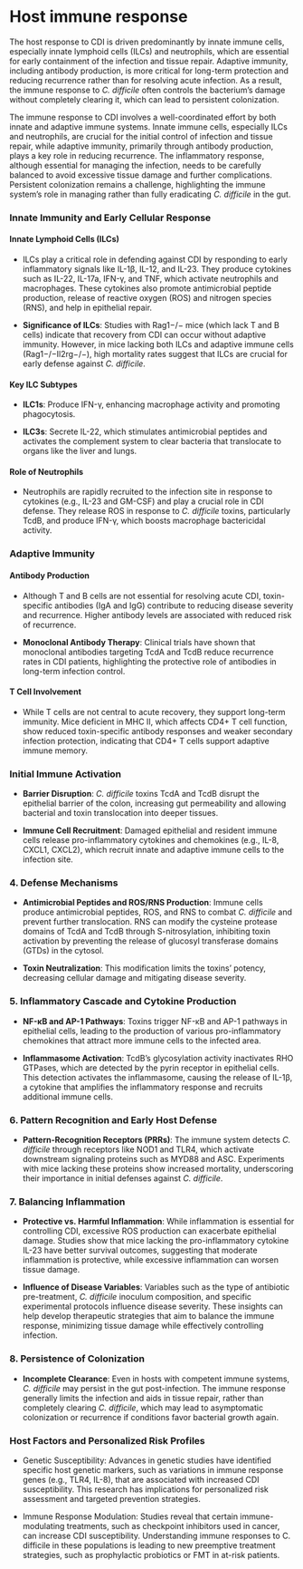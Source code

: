 # Host immune response

The host response to CDI is driven predominantly by innate immune cells,
especially innate lymphoid cells (ILCs) and neutrophils, which are
essential for early containment of the infection and tissue repair.
Adaptive immunity, including antibody production, is more critical for
long-term protection and reducing recurrence rather than for resolving
acute infection. As a result, the immune response to *C. difficile*
often controls the bacterium's damage without completely clearing it,
which can lead to persistent colonization.

The immune response to CDI involves a well-coordinated effort by both
innate and adaptive immune systems. Innate immune cells, especially ILCs
and neutrophils, are crucial for the initial control of infection and
tissue repair, while adaptive immunity, primarily through antibody
production, plays a key role in reducing recurrence. The inflammatory
response, although essential for managing the infection, needs to be
carefully balanced to avoid excessive tissue damage and further
complications. Persistent colonization remains a challenge, highlighting
the immune system's role in managing rather than fully eradicating *C.
difficile* in the gut.

### Innate Immunity and Early Cellular Response

#### Innate Lymphoid Cells (ILCs)

-   ILCs play a critical role in defending against CDI by responding to
    early inflammatory signals like IL-1β, IL-12, and IL-23. They
    produce cytokines such as IL-22, IL-17a, IFN-γ, and TNF, which
    activate neutrophils and macrophages. These cytokines also promote
    antimicrobial peptide production, release of reactive oxygen (ROS)
    and nitrogen species (RNS), and help in epithelial repair.

-   **Significance of ILCs**: Studies with Rag1−/− mice (which lack T
    and B cells) indicate that recovery from CDI can occur without
    adaptive immunity. However, in mice lacking both ILCs and adaptive
    immune cells (Rag1−/−Il2rg−/−), high mortality rates suggest that
    ILCs are crucial for early defense against *C. difficile*.

#### Key ILC Subtypes

-   **ILC1s**: Produce IFN-γ, enhancing macrophage activity and
    promoting phagocytosis.

-   **ILC3s**: Secrete IL-22, which stimulates antimicrobial peptides
    and activates the complement system to clear bacteria that
    translocate to organs like the liver and lungs.

#### Role of Neutrophils

-   Neutrophils are rapidly recruited to the infection site in response
    to cytokines (e.g., IL-23 and GM-CSF) and play a crucial role in CDI
    defense. They release ROS in response to *C. difficile* toxins,
    particularly TcdB, and produce IFN-γ, which boosts macrophage
    bactericidal activity.

### Adaptive Immunity

#### Antibody Production

-   Although T and B cells are not essential for resolving acute CDI,
    toxin-specific antibodies (IgA and IgG) contribute to reducing
    disease severity and recurrence. Higher antibody levels are
    associated with reduced risk of recurrence.

-   **Monoclonal Antibody Therapy**: Clinical trials have shown that
    monoclonal antibodies targeting TcdA and TcdB reduce recurrence
    rates in CDI patients, highlighting the protective role of
    antibodies in long-term infection control.

#### T Cell Involvement

-   While T cells are not central to acute recovery, they support
    long-term immunity. Mice deficient in MHC II, which affects CD4+ T
    cell function, show reduced toxin-specific antibody responses and
    weaker secondary infection protection, indicating that CD4+ T cells
    support adaptive immune memory.

### Initial Immune Activation

-   **Barrier Disruption**: *C. difficile* toxins TcdA and TcdB disrupt
    the epithelial barrier of the colon, increasing gut permeability and
    allowing bacterial and toxin translocation into deeper tissues.

-   **Immune Cell Recruitment**: Damaged epithelial and resident immune
    cells release pro-inflammatory cytokines and chemokines (e.g., IL-8,
    CXCL1, CXCL2), which recruit innate and adaptive immune cells to the
    infection site.

### 4. Defense Mechanisms

-   **Antimicrobial Peptides and ROS/RNS Production**: Immune cells
    produce antimicrobial peptides, ROS, and RNS to combat *C.
    difficile* and prevent further translocation. RNS can modify the
    cysteine protease domains of TcdA and TcdB through S-nitrosylation,
    inhibiting toxin activation by preventing the release of glucosyl
    transferase domains (GTDs) in the cytosol.

-   **Toxin Neutralization**: This modification limits the toxins'
    potency, decreasing cellular damage and mitigating disease severity.

### 5. Inflammatory Cascade and Cytokine Production

-   **NF-κB and AP-1 Pathways**: Toxins trigger NF-κB and AP-1 pathways
    in epithelial cells, leading to the production of various
    pro-inflammatory chemokines that attract more immune cells to the
    infected area.

-   **Inflammasome Activation**: TcdB's glycosylation activity
    inactivates RHO GTPases, which are detected by the pyrin receptor in
    epithelial cells. This detection activates the inflammasome, causing
    the release of IL-1β, a cytokine that amplifies the inflammatory
    response and recruits additional immune cells.

### 6. Pattern Recognition and Early Host Defense

-   **Pattern-Recognition Receptors (PRRs)**: The immune system detects
    *C. difficile* through receptors like NOD1 and TLR4, which activate
    downstream signaling proteins such as MYD88 and ASC. Experiments
    with mice lacking these proteins show increased mortality,
    underscoring their importance in initial defenses against *C.
    difficile*.

### 7. Balancing Inflammation

-   **Protective vs. Harmful Inflammation**: While inflammation is
    essential for controlling CDI, excessive ROS production can
    exacerbate epithelial damage. Studies show that mice lacking the
    pro-inflammatory cytokine IL-23 have better survival outcomes,
    suggesting that moderate inflammation is protective, while excessive
    inflammation can worsen tissue damage.

-   **Influence of Disease Variables**: Variables such as the type of
    antibiotic pre-treatment, *C. difficile* inoculum composition, and
    specific experimental protocols influence disease severity. These
    insights can help develop therapeutic strategies that aim to balance
    the immune response, minimizing tissue damage while effectively
    controlling infection.

### 8. Persistence of Colonization

-   **Incomplete Clearance**: Even in hosts with competent immune
    systems, *C. difficile* may persist in the gut post-infection. The
    immune response generally limits the infection and aids in tissue
    repair, rather than completely clearing *C. difficile*, which may
    lead to asymptomatic colonization or recurrence if conditions favor
    bacterial growth again.

### Host Factors and Personalized Risk Profiles

-   Genetic Susceptibility: Advances in genetic studies have identified
    specific host genetic markers, such as variations in immune response
    genes (e.g., TLR4, IL-8), that are associated with increased CDI
    susceptibility. This research has implications for personalized risk
    assessment and targeted prevention strategies.

-   Immune Response Modulation: Studies reveal that certain
    immune-modulating treatments, such as checkpoint inhibitors used in
    cancer, can increase CDI susceptibility. Understanding immune
    responses to C. difficile in these populations is leading to new
    preemptive treatment strategies, such as prophylactic probiotics or
    FMT in at-risk patients.

